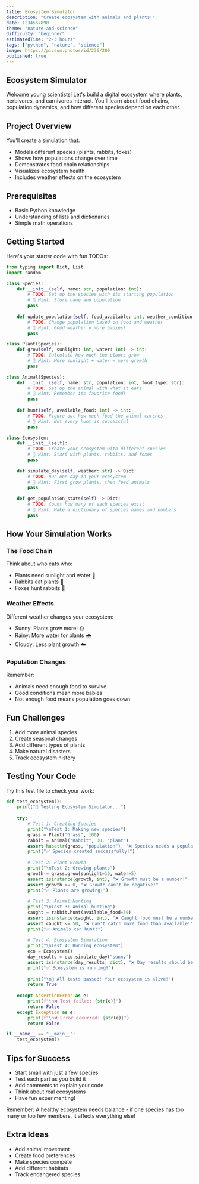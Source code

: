 ```yaml
---
title: Ecosystem Simulator
description: "Create ecosystem with animals and plants!"
date: 1234567890
theme: "nature-and-science"
difficulty: "beginner"
estimatedTime: "2-3 hours"
tags: ["python", "nature", "science"]
image: https://picsum.photos/id/236/200
published: true
---
```


## Ecosystem Simulator
Welcome young scientists! Let's build a digital ecosystem where plants, herbivores, and carnivores interact. You'll learn about food chains, population dynamics, and how different species depend on each other.

## Project Overview
You'll create a simulation that:
- Models different species (plants, rabbits, foxes)
- Shows how populations change over time
- Demonstrates food chain relationships
- Visualizes ecosystem health
- Includes weather effects on the ecosystem

## Prerequisites
- Basic Python knowledge
- Understanding of lists and dictionaries
- Simple math operations

## Getting Started 
Here's your starter code with fun TODOs:

```python
from typing import Dict, List
import random

class Species:
    def __init__(self, name: str, population: int):
        # TODO: Set up the species with its starting population
        # 🌟 Hint: Store name and population
        pass
    
    def update_population(self, food_available: int, weather_condition: str) -> None:
        # TODO: Change population based on food and weather
        # 🌟 Hint: Good weather = more babies!
        pass

class Plant(Species):
    def grow(self, sunlight: int, water: int) -> int:
        # TODO: Calculate how much the plants grow
        # 🌟 Hint: More sunlight + water = more growth
        pass

class Animal(Species):
    def __init__(self, name: str, population: int, food_type: str):
        # TODO: Set up the animal with what it eats
        # 🌟 Hint: Remember its favorite food!
        pass
    
    def hunt(self, available_food: int) -> int:
        # TODO: Figure out how much food the animal catches
        # 🌟 Hint: Not every hunt is successful
        pass

class Ecosystem:
    def __init__(self):
        # TODO: Create your ecosystem with different species
        # 🌟 Hint: Start with plants, rabbits, and foxes
        pass
    
    def simulate_day(self, weather: str) -> Dict:
        # TODO: Run one day in your ecosystem
        # 🌟 Hint: First grow plants, then feed animals
        pass
    
    def get_population_stats(self) -> Dict:
        # TODO: Count how many of each species exist
        # 🌟 Hint: Make a dictionary of species names and numbers
        pass
```

## How Your Simulation Works

### The Food Chain
Think about who eats who:
- Plants need sunlight and water 🌱
- Rabbits eat plants 🐰
- Foxes hunt rabbits 🦊

### Weather Effects
Different weather changes your ecosystem:
- Sunny: Plants grow more! 🌞
- Rainy: More water for plants 🌧️
- Cloudy: Less plant growth ☁️

### Population Changes
Remember:
- Animals need enough food to survive
- Good conditions mean more babies
- Not enough food means population goes down

## Fun Challenges
1. Add more animal species 
2. Create seasonal changes
3. Add different types of plants
4. Make natural disasters
5. Track ecosystem history

## Testing Your Code
Try this test file to check your work:

```python
def test_ecosystem():
    print("🌿 Testing Ecosystem Simulator...")
    
    try:
        # Test 1: Creating Species
        print("\nTest 1: Making new species")
        grass = Plant("Grass", 100)
        rabbit = Animal("Rabbit", 30, "plant")
        assert hasattr(grass, "population"), "❌ Species needs a population!"
        print("✅ Species created successfully!")
        
        # Test 2: Plant Growth
        print("\nTest 2: Growing plants")
        growth = grass.grow(sunlight=10, water=5)
        assert isinstance(growth, int), "❌ Growth must be a number!"
        assert growth >= 0, "❌ Growth can't be negative!"
        print("✅ Plants are growing!")
        
        # Test 3: Animal Hunting
        print("\nTest 3: Animal hunting")
        caught = rabbit.hunt(available_food=50)
        assert isinstance(caught, int), "❌ Caught food must be a number!"
        assert caught <= 50, "❌ Can't catch more food than available!"
        print("✅ Animals can hunt!")
        
        # Test 4: Ecosystem Simulation
        print("\nTest 4: Running ecosystem")
        eco = Ecosystem()
        day_results = eco.simulate_day("sunny")
        assert isinstance(day_results, dict), "❌ Day results should be a dictionary!"
        print("✅ Ecosystem is running!")
        
        print("\n🎉 All tests passed! Your ecosystem is alive!")
        return True
        
    except AssertionError as e:
        print(f"\n❌ Test failed: {str(e)}")
        return False
    except Exception as e:
        print(f"\n❌ Error occurred: {str(e)}")
        return False

if __name__ == "__main__":
    test_ecosystem()
```

## Tips for Success
- Start small with just a few species
- Test each part as you build it
- Add comments to explain your code
- Think about real ecosystems
- Have fun experimenting!

Remember: A healthy ecosystem needs balance - if one species has too many or too few members, it affects everything else!

## Extra Ideas
- Add animal movement
- Create food preferences 
- Make species compete
- Add different habitats
- Track endangered species